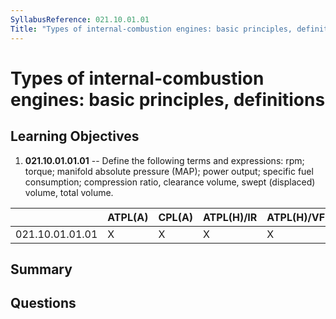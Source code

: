 ```yaml
---
SyllabusReference: 021.10.01.01
Title: "Types of internal-combustion engines: basic principles, definitions"
---
```


# Types of internal-combustion engines: basic principles, definitions

## Learning Objectives

1.  **021.10.01.01.01** -- Define the following terms and expressions: rpm;
    torque; manifold absolute pressure (MAP); power output; specific fuel
    consumption; compression ratio, clearance volume, swept (displaced) volume,
    total volume.

|                 | ATPL(A) | CPL(A) | ATPL(H)/IR | ATPL(H)/VFR | CPL(H) | IR | CBIR(A) |
| --------------- | ------- | ------ | ---------- | ----------- | ------ | -- | ------- |
| 021.10.01.01.01 | X       | X      | X          | X           | X      |    |         |

## Summary

## Questions
